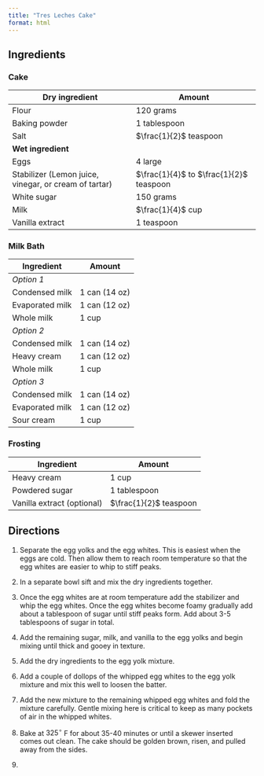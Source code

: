 ```yaml
---
title: "Tres Leches Cake"
format: html
---
```


## Ingredients

### Cake

| Dry ingredient | Amount |
|---|---|
| Flour | 120 grams |
| Baking powder | 1 tablespoon |
| Salt | $\frac{1}{2}$ teaspoon |
| **Wet ingredient** | |
| Eggs | 4 large | 
| Stabilizer (Lemon juice, vinegar, or cream of tartar) | $\frac{1}{4}$ to $\frac{1}{2}$ teaspoon |
| White sugar | 150 grams |
| Milk | $\frac{1}{4}$ cup |
| Vanilla extract | 1 teaspoon |

### Milk Bath

| Ingredient | Amount |
|---|---|
| *Option 1* | |
| Condensed milk | 1 can (14 oz) |
| Evaporated milk | 1 can (12 oz) |
| Whole milk | 1 cup |
| *Option 2* | |
| Condensed milk | 1 can (14 oz) |
| Heavy cream | 1 can (12 oz) |
| Whole milk | 1 cup |
| *Option 3* | |
| Condensed milk | 1 can (14 oz) |
| Evaporated milk | 1 can (12 oz) |
| Sour cream | 1 cup |


### Frosting

| Ingredient | Amount |
|---|---|
| Heavy cream | 1 cup |
| Powdered sugar | 1 tablespoon |
| Vanilla extract (optional) | $\frac{1}{2}$ teaspoon | 

## Directions 

1. Separate the egg yolks and the egg whites. This is easiest when the eggs are cold. Then allow them to reach room temperature so that the egg whites are  easier to whip to stiff peaks. 

2. In a separate bowl sift and mix the dry ingredients together.

3. Once the egg whites are at room temperature add the stabilizer and whip the egg whites. Once the egg whites become foamy gradually add about a tablespoon of sugar until stiff peaks form. Add about 3-5 tablespoons of sugar in total.

4. Add the remaining sugar, milk, and vanilla to the egg yolks and begin mixing until thick and gooey in texture.

5. Add the dry ingredients to the egg yolk mixture. 

6. Add a couple of dollops of the whipped egg whites to the egg yolk mixture and mix this well to loosen the batter. 

7. Add the new mixture to the remaining whipped egg whites and fold the mixture carefully. Gentle mixing here is critical to keep as many pockets of air in the whipped whites.

8. Bake at $325 ^\circ$ F for about 35-40 minutes or until a skewer inserted comes out clean. The cake should be golden brown, risen, and pulled away from the sides.

9. 